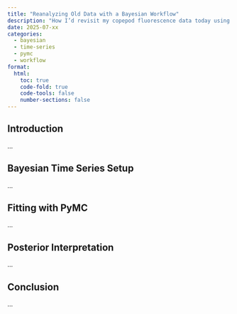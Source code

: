 ```yaml
---
title: "Reanalyzing Old Data with a Bayesian Workflow"
description: "How I’d revisit my copepod fluorescence data today using modern Bayesian tools."
date: 2025-07-xx
categories:
  - bayesian
  - time-series
  - pymc
  - workflow
format:
  html:
    toc: true
    code-fold: true
    code-tools: false
    number-sections: false
---
```


## Introduction
...

## Bayesian Time Series Setup
...

## Fitting with PyMC
...

## Posterior Interpretation
...

## Conclusion
...
